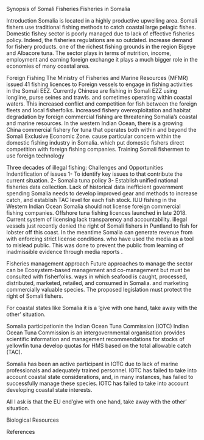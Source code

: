 Synopsis of Somali Fisheries
Fisheries in Somalia

Introduction
Somalia is located in a highly productive upwelling area. Somali fishers use traditional fishing methods to catch coastal large pelagic fishes. Domestic fishey sector is poorly managed due to lack of effective fisheries policy. Indeed, the fisheries regulations are so outdated. increase demand for fishery products. one of the richest fishing grounds in the region Bigeye and Albacore tuna. The sector plays in terms of nutrition, income, employment and earning foreign exchange it plays a much bigger role in the economies of many coastal area. 

Foreign Fishing
The Ministry of Fisheries and Marine Resources (MFMR) issued 41 fishing licences to Foreign vessels to engage in fishing activities in the Somali EEZ. 
Currently Chinese are fishing in Somali EZZ using longline, purse seines and trawls. and sometimes operating within coastal waters. This increased conflict and competition for fish between the foreign fleets and local fisherfolks. Increased fishery overexploitation and habitat degradation by foreign commercial fishing are threatening Somalia's coastal and marine resources. In the western Indian Ocean, there is a growing China commercial fishery for tuna that operates both within and beyond the Somali Exclusive Economic Zone. cause particular concern within the domestic fishing industry in Somalia. which put domestic fishers direct competition with foreign fishing companies. 
Training Somali fishermen to use foreign technology


Three decades of illegal fishing: Challenges and Opportunities
Indentification of issues
1- To identify key issues to that contribute the current situation. 
2- Somalia tuna policy
3- Establish unified national fisheries data collection. 
Lack of historical data
inefficient government spending
Somalia needs to develop improved gear and methods to increase catch, and establish TAC level for each fish stock.
IUU fishing in the Western Indian Ocean
Somalia should not license foreign commercial fishing companies. Offshore tuna fishing licences launched in late 2018. Current system of licensing lack transparency and accountability. illegal vessels just recently denied the right of Somali fishers in Puntland to fish for lobster off this coast. In the meantime Somalia can generate revenue from with enforcing strict license conditions. who have used the media as a tool to mislead public. This was done to prevent the public from learning of inadmissible evidence through media reports .

Fisheries management approach
Future approaches to manage the sector can be Ecosystem-based management and co-management but must be consulted with fisherfolks. 
ways in which seafood is caught, processed, distributed, marketed, retailed, and consumed in Somalia. and marketing commercially valuable species. 
The proposed legislation must protect the right of Somali fishers. 

For coastal states like Somalia it is a 'give with one hand, take away with the other' situation. 


Somalia participationin the Indian Ocean Tuna Commission (IOTC)
Indian Ocean Tuna Commission is an intergovernmental organisation provides scientific information and management recommendations for stocks of yellowfin tuna develop quotas for HMS based on the total allowable catch (TAC).

Somalia has been an active participant in IOTC due to lack of marine professionals and adequately trained personnel. IOTC has failed to take into account coastal state considerations, and, in many instances, has failed to successfully manage these species. IOTC has failed to take into account developing coastal state interests.
 
All I ask is that the EU end'give with one hand, take away with the other' situation. 

Biological Resources

References
